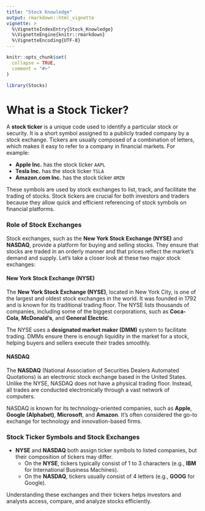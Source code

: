 ```yaml
---
title: "Stock Knowledge"
output: rmarkdown::html_vignette
vignette: >
  %\VignetteIndexEntry{Stock_Knowledge}
  %\VignetteEngine{knitr::rmarkdown}
  %\VignetteEncoding{UTF-8}
---
```


```r
knitr::opts_chunk$set(
  collapse = TRUE,
  comment = "#>"
)
```

```r
library(Stocks)
```

# What is a Stock Ticker?

A **stock ticker** is a unique code used to identify a particular stock or security. It is a short symbol assigned to a publicly traded company by a stock exchange. Tickers are usually composed of a combination of letters, which makes it easy to refer to a company in financial markets. For example:

- **Apple Inc.** has the stock ticker `AAPL`
- **Tesla Inc.** has the stock ticker `TSLA`
- **Amazon.com Inc.** has the stock ticker `AMZN`

These symbols are used by stock exchanges to list, track, and facilitate the trading of stocks. Stock tickers are crucial for both investors and traders because they allow quick and efficient referencing of stock symbols on financial platforms.

### Role of Stock Exchanges

Stock exchanges, such as the **New York Stock Exchange (NYSE)** and **NASDAQ**, provide a platform for buying and selling stocks. They ensure that stocks are traded in an orderly manner and that prices reflect the market’s demand and supply. Let’s take a closer look at these two major stock exchanges:

#### New York Stock Exchange (NYSE)

The **New York Stock Exchange (NYSE)**, located in New York City, is one of the largest and oldest stock exchanges in the world. It was founded in 1792 and is known for its traditional trading floor. The NYSE lists thousands of companies, including some of the biggest corporations, such as **Coca-Cola**, **McDonald's**, and **General Electric**.

The NYSE uses a **designated market maker (DMM)** system to facilitate trading. DMMs ensure there is enough liquidity in the market for a stock, helping buyers and sellers execute their trades smoothly.

#### NASDAQ

The **NASDAQ** (National Association of Securities Dealers Automated Quotations) is an electronic stock exchange based in the United States. Unlike the NYSE, NASDAQ does not have a physical trading floor. Instead, all trades are conducted electronically through a vast network of computers.

NASDAQ is known for its technology-oriented companies, such as **Apple**, **Google (Alphabet)**, **Microsoft**, and **Amazon**. It’s often considered the go-to exchange for technology and innovation-based firms.

### Stock Ticker Symbols and Stock Exchanges

- **NYSE** and **NASDAQ** both assign ticker symbols to listed companies, but their composition of tickers may differ. 
  - On the **NYSE**, tickers typically consist of 1 to 3 characters (e.g., **IBM** for International Business Machines).
  - On the **NASDAQ**, tickers usually consist of 4 letters (e.g., **GOOG** for Google).

Understanding these exchanges and their tickers helps investors and analysts access, compare, and analyze stocks efficiently.
